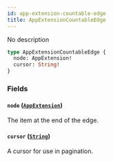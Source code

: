 ```yaml
---
id: app-extension-countable-edge
title: AppExtensionCountableEdge
---
```



No description

```graphql
type AppExtensionCountableEdge {
  node: AppExtension!
  cursor: String!
}
```


### Fields

#### `node` ([`AppExtension`](../../../developer/api-reference/objects/app-extension))

The item at the end of the edge.


#### `cursor` ([`String`](../../../developer/api-reference/scalars/string))

A cursor for use in pagination.




